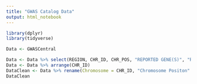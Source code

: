 ```yaml
---
title: "GWAS Catalog Data"
output: html_notebook
---
```


```r
library(dplyr)
library(tidyverse)
```


```r
Data <- GWASCentral

Data <- Data %>% select(REGION, CHR_ID, CHR_POS, "REPORTED GENE(S)", "RISK ALLELE FREQUENCY", "P-VALUE", PVALUE_MLOG)
Data <- Data %>% arrange(CHR_ID)
DataClean <- Data %>% rename(Chromosome = CHR_ID, "Chromosome Positon" = CHR_POS, Region = REGION)
DataClean
```



